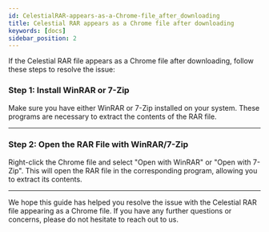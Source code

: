 ```yaml
---
id: CelestialRAR-appears-as-a-Chrome-file_after_downloading
title: Celestial RAR appears as a Chrome file after downloading
keywords: [docs]
sidebar_position: 2
---
```

If the Celestial RAR file appears as a Chrome file after downloading, follow these steps to resolve the issue:

### Step 1: Install WinRAR or 7-Zip

Make sure you have either WinRAR or 7-Zip installed on your system. These programs are necessary to extract the contents of the RAR file.

---
### Step 2: Open the RAR File with WinRAR/7-Zip

Right-click the Chrome file and select "Open with WinRAR" or "Open with 7-Zip". This will open the RAR file in the corresponding program, allowing you to extract its contents.

---

We hope this guide has helped you resolve the issue with the Celestial RAR file appearing as a Chrome file. If you have any further questions or concerns, please do not hesitate to reach out to us.

